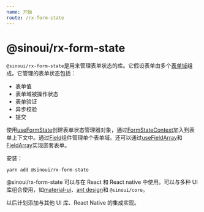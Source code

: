 ```yaml
---
name: 开始
route: /rx-form-state
---
```


# @sinoui/rx-form-state

`@sinoui/rx-form-state`是用来管理表单状态的库。它假设表单由多个[表单域](api-field-component)组成。它管理的表单状态包括：

- 表单值
- 表单域被操作状态
- 表单验证
- 异步校验
- 提交

使用[useFormState](api-use-form-state)创建表单状态管理器对象，通过[FormStateContext](api-form-state-context)加入到表单上下文中。通过[Field](api-field-component)组件管理单个表单域。还可以通过[useFieldArray](api-use-field-array)和[FieldArray](api-field-array-component)实现嵌套表单。

安装：

```shell
yarn add @sinoui/rx-form-state
```

@sinoui/rx-form-state 可以与在 React 和 React native 中使用。可以与多种 UI 库组合使用，如[material-ui](https://material-ui.com/)、[ant design](https://ant.design/index-cn)和 `@sinoui/core`。

以后计划添加与其他 UI 库、React Native 的集成实现。
